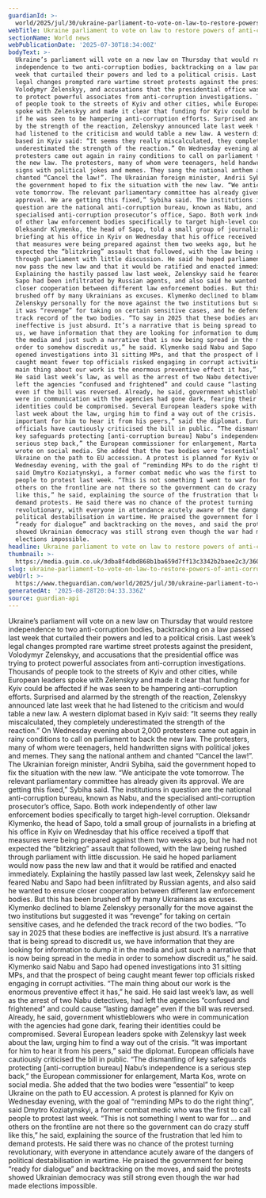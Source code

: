 ```yaml
---
guardianId: >-
  world/2025/jul/30/ukraine-parliament-to-vote-on-law-to-restore-powers-of-anti-corruption-bodies
webTitle: Ukraine parliament to vote on law to restore powers of anti-corruption bodies
sectionName: World news
webPublicationDate: '2025-07-30T18:34:00Z'
bodyText: >-
  Ukraine’s parliament will vote on a new law on Thursday that would restore
  independence to two anti-corruption bodies, backtracking on a law passed last
  week that curtailed their powers and led to a political crisis. Last week’s
  legal changes prompted rare wartime street protests against the president,
  Volodymyr Zelenskyy, and accusations that the presidential office was trying
  to protect powerful associates from anti-corruption investigations. Thousands
  of people took to the streets of Kyiv and other cities, while European leaders
  spoke with Zelenskyy and made it clear that funding for Kyiv could be affected
  if he was seen to be hampering anti-corruption efforts. Surprised and alarmed
  by the strength of the reaction, Zelenskyy announced late last week that he
  had listened to the criticism and would table a new law. A western diplomat
  based in Kyiv said: “It seems they really miscalculated, they completely
  underestimated the strength of the reaction.” On Wednesday evening about 2,000
  protesters came out again in rainy conditions to call on parliament to back
  the new law. The protesters, many of whom were teenagers, held handwritten
  signs with political jokes and memes. They sang the national anthem and
  chanted “Cancel the law!”. The Ukrainian foreign minister, Andrii Sybiha, said
  the government hoped to fix the situation with the new law. “We anticipate the
  vote tomorrow. The relevant parliamentary committee has already given its
  approval. We are getting this fixed,” Sybiha said. The institutions in
  question are the national anti-corruption bureau, known as Nabu, and the
  specialised anti-corruption prosecutor’s office, Sapo. Both work independently
  of other law enforcement bodies specifically to target high-level corruption.
  Oleksandr Klymenko, the head of Sapo, told a small group of journalists in a
  briefing at his office in Kyiv on Wednesday that his office received a tipoff
  that measures were being prepared against them two weeks ago, but he had not
  expected the “blitzkrieg” assault that followed, with the law being rushed
  through parliament with little discussion. He said he hoped parliament would
  now pass the new law and that it would be ratified and enacted immediately.
  Explaining the hastily passed law last week, Zelenskyy said he feared Nabu and
  Sapo had been infiltrated by Russian agents, and also said he wanted to ensure
  closer cooperation between different law enforcement bodies. But this has been
  brushed off by many Ukrainians as excuses. Klymenko declined to blame
  Zelenskyy personally for the move against the two institutions but suggested
  it was “revenge” for taking on certain sensitive cases, and he defended the
  track record of the two bodies. “To say in 2025 that these bodies are
  ineffective is just absurd. It’s a narrative that is being spread to discredit
  us, we have information that they are looking for information to dump it in
  the media and just such a narrative that is now being spread in the media in
  order to somehow discredit us,” he said. Klymenko said Nabu and Sapo had
  opened investigations into 31 sitting MPs, and that the prospect of being
  caught meant fewer top officials risked engaging in corrupt activities. “The
  main thing about our work is the enormous preventive effect it has,” he said.
  He said last week’s law, as well as the arrest of two Nabu detectives, had
  left the agencies “confused and frightened” and could cause “lasting damage”
  even if the bill was reversed. Already, he said, government whistleblowers who
  were in communication with the agencies had gone dark, fearing their
  identities could be compromised. Several European leaders spoke with Zelenskyy
  last week about the law, urging him to find a way out of the crisis. “It was
  important for him to hear it from his peers,” said the diplomat. European
  officials have cautiously criticised the bill in public. “The dismantling of
  key safeguards protecting [anti-corruption bureau] Nabu’s independence is a
  serious step back,” the European commissioner for enlargement, Marta Kos,
  wrote on social media. She added that the two bodies were “essential” to keep
  Ukraine on the path to EU accession. A protest is planned for Kyiv on
  Wednesday evening, with the goal of “reminding MPs to do the right thing”,
  said Dmytro Koziatynskyi, a former combat medic who was the first to call
  people to protest last week. “This is not something I went to war for … and
  others on the frontline are not there so the government can do crazy stuff
  like this,” he said, explaining the source of the frustration that led him to
  demand protests. He said there was no chance of the protest turning
  revolutionary, with everyone in attendance acutely aware of the dangers of
  political destabilisation in wartime. He praised the government for being
  “ready for dialogue” and backtracking on the moves, and said the protests
  showed Ukrainian democracy was still strong even though the war had made
  elections impossible.
headline: Ukraine parliament to vote on law to restore powers of anti-corruption bodies
thumbnail: >-
  https://media.guim.co.uk/3dba8f4dbd868b1ba659d7ff13c3342b2baee2c3/360_0_4905_3925/500.jpg
slug: ukraine-parliament-to-vote-on-law-to-restore-powers-of-anti-corruption-bodies
webUrl: >-
  https://www.theguardian.com/world/2025/jul/30/ukraine-parliament-to-vote-on-law-to-restore-powers-of-anti-corruption-bodies
generatedAt: '2025-08-28T20:04:33.336Z'
source: guardian-api
---
```

Ukraine’s parliament will vote on a new law on Thursday that would restore independence to two anti-corruption bodies, backtracking on a law passed last week that curtailed their powers and led to a political crisis. Last week’s legal changes prompted rare wartime street protests against the president, Volodymyr Zelenskyy, and accusations that the presidential office was trying to protect powerful associates from anti-corruption investigations. Thousands of people took to the streets of Kyiv and other cities, while European leaders spoke with Zelenskyy and made it clear that funding for Kyiv could be affected if he was seen to be hampering anti-corruption efforts. Surprised and alarmed by the strength of the reaction, Zelenskyy announced late last week that he had listened to the criticism and would table a new law. A western diplomat based in Kyiv said: “It seems they really miscalculated, they completely underestimated the strength of the reaction.” On Wednesday evening about 2,000 protesters came out again in rainy conditions to call on parliament to back the new law. The protesters, many of whom were teenagers, held handwritten signs with political jokes and memes. They sang the national anthem and chanted “Cancel the law!”. The Ukrainian foreign minister, Andrii Sybiha, said the government hoped to fix the situation with the new law. “We anticipate the vote tomorrow. The relevant parliamentary committee has already given its approval. We are getting this fixed,” Sybiha said. The institutions in question are the national anti-corruption bureau, known as Nabu, and the specialised anti-corruption prosecutor’s office, Sapo. Both work independently of other law enforcement bodies specifically to target high-level corruption. Oleksandr Klymenko, the head of Sapo, told a small group of journalists in a briefing at his office in Kyiv on Wednesday that his office received a tipoff that measures were being prepared against them two weeks ago, but he had not expected the “blitzkrieg” assault that followed, with the law being rushed through parliament with little discussion. He said he hoped parliament would now pass the new law and that it would be ratified and enacted immediately. Explaining the hastily passed law last week, Zelenskyy said he feared Nabu and Sapo had been infiltrated by Russian agents, and also said he wanted to ensure closer cooperation between different law enforcement bodies. But this has been brushed off by many Ukrainians as excuses. Klymenko declined to blame Zelenskyy personally for the move against the two institutions but suggested it was “revenge” for taking on certain sensitive cases, and he defended the track record of the two bodies. “To say in 2025 that these bodies are ineffective is just absurd. It’s a narrative that is being spread to discredit us, we have information that they are looking for information to dump it in the media and just such a narrative that is now being spread in the media in order to somehow discredit us,” he said. Klymenko said Nabu and Sapo had opened investigations into 31 sitting MPs, and that the prospect of being caught meant fewer top officials risked engaging in corrupt activities. “The main thing about our work is the enormous preventive effect it has,” he said. He said last week’s law, as well as the arrest of two Nabu detectives, had left the agencies “confused and frightened” and could cause “lasting damage” even if the bill was reversed. Already, he said, government whistleblowers who were in communication with the agencies had gone dark, fearing their identities could be compromised. Several European leaders spoke with Zelenskyy last week about the law, urging him to find a way out of the crisis. “It was important for him to hear it from his peers,” said the diplomat. European officials have cautiously criticised the bill in public. “The dismantling of key safeguards protecting [anti-corruption bureau] Nabu’s independence is a serious step back,” the European commissioner for enlargement, Marta Kos, wrote on social media. She added that the two bodies were “essential” to keep Ukraine on the path to EU accession. A protest is planned for Kyiv on Wednesday evening, with the goal of “reminding MPs to do the right thing”, said Dmytro Koziatynskyi, a former combat medic who was the first to call people to protest last week. “This is not something I went to war for … and others on the frontline are not there so the government can do crazy stuff like this,” he said, explaining the source of the frustration that led him to demand protests. He said there was no chance of the protest turning revolutionary, with everyone in attendance acutely aware of the dangers of political destabilisation in wartime. He praised the government for being “ready for dialogue” and backtracking on the moves, and said the protests showed Ukrainian democracy was still strong even though the war had made elections impossible.
